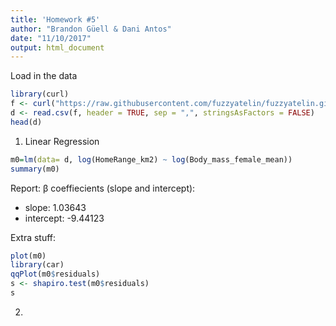 ```yaml
---
title: 'Homework #5'
author: "Brandon Güell & Dani Antos"
date: "11/10/2017"
output: html_document
---
```


Load in the data

```r
library(curl)
f <- curl("https://raw.githubusercontent.com/fuzzyatelin/fuzzyatelin.github.io/master/AN597_Fall17/KamilarAndCooperData.csv")
d <- read.csv(f, header = TRUE, sep = ",", stringsAsFactors = FALSE)
head(d)
```

1) Linear Regression

```r
m0=lm(data= d, log(HomeRange_km2) ~ log(Body_mass_female_mean))
summary(m0)
```

Report: β  coeffiecients (slope and intercept):

* slope: 1.03643
* intercept: -9.44123

 
Extra stuff:
```r
plot(m0)
library(car)
qqPlot(m0$residuals)
s <- shapiro.test(m0$residuals)
s
```


2) 

